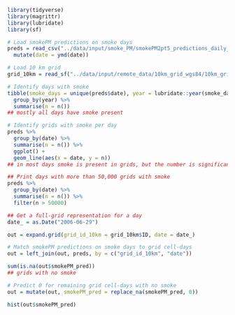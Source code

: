 
```r
library(tidyverse)
library(magrittr)
library(lubridate)
library(sf)
```

```r
# Load smokePM predictions on smoke days
preds = read_csv("../data/input/smoke_PM/smokePM2pt5_predictions_daily_10km_20060101-20201231.csv") %>% 
  mutate(date = ymd(date))

# Load 10 km grid
grid_10km = read_sf("../data/input/remote_data/10km_grid_wgs84/10km_grid_wgs84.shp")
```

```r
# Identify days with smoke
tibble(smoke_days = unique(preds$date), year = lubridate::year(smoke_days)) %>% 
  group_by(year) %>% 
  summarise(n = n())
## mostly all days have smoke present
```

```r
# Identify grids with smoke per day
preds %>% 
  group_by(date) %>% 
  summarise(n = n()) %>% 
  ggplot() +
  geom_line(aes(x = date, y = n))
## in most days smoke is present in grids, but the number is significantly different
```

```r
## Print days with more than 50,000 grids with smoke 
preds %>% 
  group_by(date) %>% 
  summarise(n = n()) %>% 
  filter(n > 50000)
```

```r
## Get a full-grid representation for a day
date_ = as.Date("2006-06-29")

out = expand.grid(grid_id_10km = grid_10km$ID, date = date_)

# Match smokePM predictions on smoke days to grid cell-days
out = left_join(out, preds, by = c("grid_id_10km", "date"))

sum(is.na(out$smokePM_pred))
## grids with no smoke
```

```r
# Predict 0 for remaining grid cell-days with no smoke
out = mutate(out, smokePM_pred = replace_na(smokePM_pred, 0))

hist(out$smokePM_pred)
```
